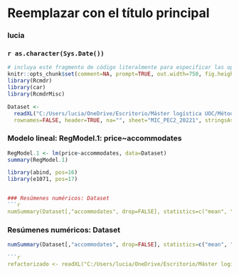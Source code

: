 <!-- R Commander Markdown Template -->

Reemplazar con el título principal
=======================

### lucia

### `r as.character(Sys.Date())`

```r
# incluya este fragmento de código literalmente para especificar las opciones
knitr::opts_chunk$set(comment=NA, prompt=TRUE, out.width=750, fig.height=8, fig.width=8)
library(Rcmdr)
library(car)
library(RcmdrMisc)
```

```r
Dataset <- 
  readXL("C:/Users/lucia/OneDrive/Escritorio/Máster logística UOC/Métodos cuantitativos/PEC2/MIC_PEC2_20221.xlsx", 
  rownames=FALSE, header=TRUE, na="", sheet="MIC_PEC2_20221", stringsAsFactors=TRUE)
```


### Modelo lineal: RegModel.1: price~accommodates
```r
RegModel.1 <- lm(price~accommodates, data=Dataset)
summary(RegModel.1)
```

```r
library(abind, pos=16)
library(e1071, pos=17)


### Resúmenes numéricos: Dataset
```r
numSummary(Dataset[,"accommodates", drop=FALSE], statistics=c("mean", "sd", "IQR", "quantiles"), quantiles=c(0,.25,.5,.75,1))
```


### Resúmenes numéricos: Dataset
```r
numSummary(Dataset[,"accommodates", drop=FALSE], statistics=c("mean", "sd", "IQR", "quantiles"), quantiles=c(0,.25,.5,.75,1))
```



```r

```r
refactorizado <- readXL("C:/Users/lucia/OneDrive/Escritorio/Máster logística UOC/Métodos cuantitativos/PEC2/Modelo2MIC_PEC2_20221.xlsx", rownames=FALSE, header=TRUE, na="", sheet="MIC_PEC2_20221", stringsAsFactors=TRUE)
```

